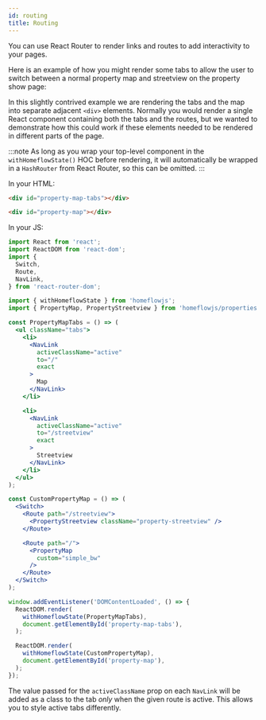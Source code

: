 ```yaml
---
id: routing
title: Routing
---
```


You can use React Router to render links and routes to add interactivity to your pages.

Here is an example of how you might render some tabs to allow the user to switch between a normal property map and streetview on the property show page:

In this slightly contrived example we are rendering the tabs and the map into separate adjacent `<div>` elements. Normally you would render a single React component containing both the tabs and the routes, but we wanted to demonstrate how this could work if these elements needed to be rendered in different parts of the page.

:::note
As long as you wrap your top-level component in the `withHomeflowState()` HOC before rendering, it will automatically be wrapped in a `HashRouter` from React Router, so this can be omitted.
:::

In your HTML:

```html
<div id="property-map-tabs"></div>

<div id="property-map"></div>
```

In your JS:

```jsx
import React from 'react';
import ReactDOM from 'react-dom';
import {
  Switch,
  Route,
  NavLink,
} from 'react-router-dom';

import { withHomeflowState } from 'homeflowjs';
import { PropertyMap, PropertyStreetview } from 'homeflowjs/properties';

const PropertyMapTabs = () => (
  <ul className="tabs">
    <li>
      <NavLink
        activeClassName="active"
        to="/"
        exact
      >
        Map
      </NavLink>
    </li>

    <li>
      <NavLink
        activeClassName="active"
        to="/streetview"
        exact
      >
        Streetview
      </NavLink>
    </li>
  </ul>
);

const CustomPropertyMap = () => (
  <Switch>
    <Route path="/streetview">
      <PropertyStreetview className="property-streetview" />
    </Route>

    <Route path="/">
      <PropertyMap
        custom="simple_bw"
      />
    </Route>
  </Switch>
);

window.addEventListener('DOMContentLoaded', () => {
  ReactDOM.render(
    withHomeflowState(PropertyMapTabs),
    document.getElementById('property-map-tabs'),
  );

  ReactDOM.render(
    withHomeflowState(CustomPropertyMap),
    document.getElementById('property-map'),
  );
});
```

The value passed for the `activeClassName` prop on each `NavLink` will be added as a class to the tab _only_ when the given route is active. This allows you to style active tabs differently.
